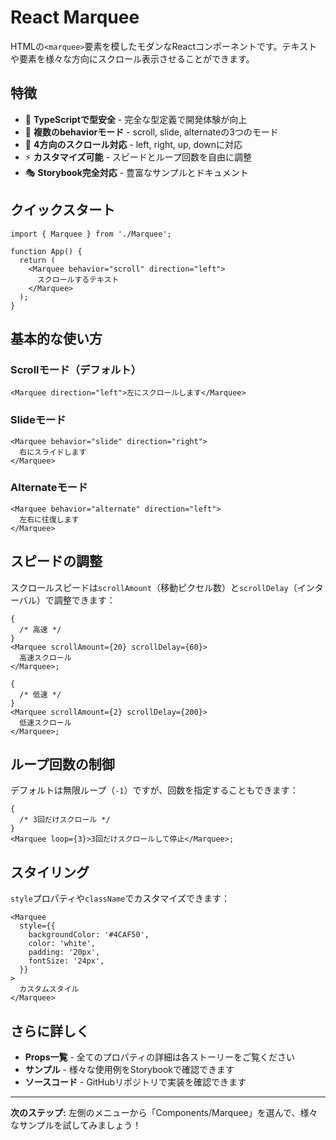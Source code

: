 
<Meta title="はじめに/Introduction" />

# React Marquee

HTMLの`<marquee>`要素を模したモダンなReactコンポーネントです。テキストや要素を様々な方向にスクロール表示させることができます。

## 特徴

- 🎯 **TypeScriptで型安全** - 完全な型定義で開発体験が向上
- 🎨 **複数のbehaviorモード** - scroll, slide, alternateの3つのモード
- 🧭 **4方向のスクロール対応** - left, right, up, downに対応
- ⚡️ **カスタマイズ可能** - スピードとループ回数を自由に調整
- 🎭 **Storybook完全対応** - 豊富なサンプルとドキュメント

## クイックスタート

```tsx
import { Marquee } from './Marquee';

function App() {
  return (
    <Marquee behavior="scroll" direction="left">
      スクロールするテキスト
    </Marquee>
  );
}
```

## 基本的な使い方

### Scrollモード（デフォルト）

```tsx
<Marquee direction="left">左にスクロールします</Marquee>
```

### Slideモード

```tsx
<Marquee behavior="slide" direction="right">
  右にスライドします
</Marquee>
```

### Alternateモード

```tsx
<Marquee behavior="alternate" direction="left">
  左右に往復します
</Marquee>
```

## スピードの調整

スクロールスピードは`scrollAmount`（移動ピクセル数）と`scrollDelay`（インターバル）で調整できます：

```tsx
{
  /* 高速 */
}
<Marquee scrollAmount={20} scrollDelay={60}>
  高速スクロール
</Marquee>;

{
  /* 低速 */
}
<Marquee scrollAmount={2} scrollDelay={200}>
  低速スクロール
</Marquee>;
```

## ループ回数の制御

デフォルトは無限ループ（`-1`）ですが、回数を指定することもできます：

```tsx
{
  /* 3回だけスクロール */
}
<Marquee loop={3}>3回だけスクロールして停止</Marquee>;
```

## スタイリング

`style`プロパティや`className`でカスタマイズできます：

```tsx
<Marquee
  style={{
    backgroundColor: '#4CAF50',
    color: 'white',
    padding: '20px',
    fontSize: '24px',
  }}
>
  カスタムスタイル
</Marquee>
```

## さらに詳しく

- **Props一覧** - 全てのプロパティの詳細は各ストーリーをご覧ください
- **サンプル** - 様々な使用例をStorybookで確認できます
- **ソースコード** - GitHubリポジトリで実装を確認できます

---

**次のステップ:** 左側のメニューから「Components/Marquee」を選んで、様々なサンプルを試してみましょう！
